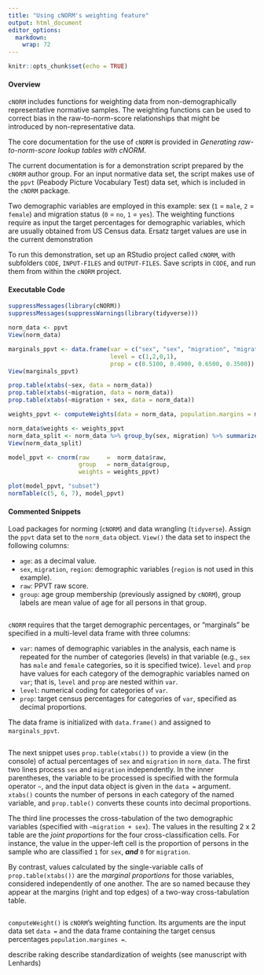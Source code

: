 ```yaml
---
title: "Using cNORM's weighting feature"
output: html_document
editor_options: 
  markdown: 
    wrap: 72
---
```


```r
knitr::opts_chunk$set(echo = TRUE)
```

#### Overview

`cNORM` includes functions for weighting data from non-demographically
representative normative samples. The weighting functions can be used to
correct bias in the raw-to-norm-score relationships that might be
introduced by non-representative data.

The core documentation for the use of `cNORM` is provided in *Generating
raw-to-norm-score lookup tables with cNORM*.

The current documentation is for a demonstration script prepared by the
`cNORM` author group. For an input normative data set, the script makes
use of the `ppvt` (Peabody Picture Vocabulary Test) data set, which is
included in the `cNORM` package.

Two demographic variables are employed in this example: sex (`1` =
`male`, `2` = `female`) and migration status (`0` = `no`, `1` = `yes`).
The weighting functions require as input the target percentages for
demographic variables, which are usually obtained from US Census data.
Ersatz target values are use in the current demonstration

To run this demonstration, set up an RStudio project called `cNORM`,
with subfolders `CODE`, `INPUT-FILES` and `OUTPUT-FILES`. Save scripts
in `CODE`, and run them from within the `cNORM` project.

#### Executable Code

```r
suppressMessages(library(cNORM))
suppressMessages(suppressWarnings(library(tidyverse)))

norm_data <- ppvt
View(norm_data)

marginals_ppvt <- data.frame(var = c("sex", "sex", "migration", "migration"),
                             level = c(1,2,0,1),
                             prop = c(0.5100, 0.4900, 0.6500, 0.3500))
View(marginals_ppvt)

prop.table(xtabs(~sex, data = norm_data))
prop.table(xtabs(~migration, data = norm_data))
prop.table(xtabs(~migration + sex, data = norm_data))

weights_ppvt <- computeWeights(data = norm_data, population.margins = marginals_ppvt)

norm_data$weights <- weights_ppvt
norm_data_split <- norm_data %>% group_by(sex, migration) %>% summarize(weights = unique(weights))
View(norm_data_split)

model_ppvt <- cnorm(raw     =  norm_data$raw,
                    group   = norm_data$group,
                    weights = weights_ppvt)

plot(model_ppvt, "subset")
normTable(c(5, 6, 7), model_ppvt)
```

#### Commented Snippets

Load packages for norming (`cNORM`) and data wrangling (`tidyverse`).
Assign the `ppvt` data set to the `norm_data` object. `View()` the data
set to inspect the following columns:

-   `age`: as a decimal value.
-   `sex`, `migration`, `region`: demographic variables (`region` is not
    used in this example).
-   `raw`: PPVT raw score.
-   `group`: age group membership (previously assigned by `cNORM`),
    group labels are mean value of age for all persons in that group.

```r
```

`cNORM` requires that the target demographic percentages, or "marginals"
be specified in a multi-level data frame with three columns:

-   `var`: names of demographic variables in the analysis, each name is
    repeated for the number of categories (levels) in that variable
    (e.g., `sex` has `male` and `female` categories, so it is specified
    twice). `level` and `prop` have values for each category of the
    demographic variables named on `var`; that is, `level` and `prop`
    are nested within `var`.
-   `level`: numerical coding for categories of `var`.
-   `prop`: target census percentages for categories of `var`, specified
    as decimal proportions.

The data frame is initialized with `data.frame()` and assigned to
`marginals_ppvt`.

```r
```

The next snippet uses `prop.table(xtabs())` to provide a view (in the
console) of actual percentages of `sex` and `migration` in `norm_data`.
The first two lines process `sex` and `migration` independently. In the
inner parentheses, the variable to be processed is specified with the
formula operator `~`, and the input data object is given in the `data =`
argument. `xtabs()` counts the number of persons in each category of the
named variable, and `prop.table()` converts these counts into decimal
proportions.

The third line processes the cross-tabulation of the two demographic
variables (specified with `~migration + sex`). The values in the
resulting 2 x 2 table are the *joint proportions* for the four
cross-classification cells. For instance, the value in the upper-left
cell is the proportion of persons in the sample who are classified `1`
for `sex`, ***and*** `0` for `migration`.

By contrast, values calculated by the single-variable calls of
`prop.table(xtabs())` are the *marginal proportions* for those
variables, considered independently of one another. The are so named
because they appear at the margins (right and top edges) of a two-way
cross-tabulation table.

```r
```

`computeWeight()` is `cNORM`'s weighting function. Its arguments are the input data set `data = ` and the data frame containing the target census percentages `population.margines = `.

describe raking
describe standardization of weights (see manuscript with Lenhards)

```r
```
